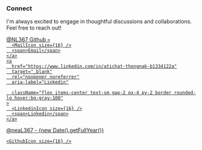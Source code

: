 
### Connect

I&apos;m always excited to engage in thoughtful discussions and collaborations. Feel free to reach out!

<div className="flex flex-wrap gap-4">
    <a
      href="https://x.com/NL367"
      target="_blank"
      rel="noopener noreferrer"
      aria-label="X"
      className="flex items-center text-sm gap-2 px-4 py-2 border rounded-lg hover:bg-gray-100"
    >
      <TwitterIcon size={16} />
      <span>@NL367</span>
    </a>
    <a
      href="https://github.com/neaL367"
      target="_blank"
      rel="noopener noreferrer"
      className="flex items-center text-sm gap-2 px-4 py-2 border rounded-lg hover:bg-gray-100"
      aria-label="Github"
    >
      <GithubIcon size={16} />
      <span>Github</span>
    </a>
    <a
      href="mailto:atichatbusiness@gmail.com"
      className="flex items-center text-sm gap-2 px-4 py-2 border rounded-lg hover:bg-gray-100"
      aria-label="Email"

    >
      <MailIcon size={16} />
      <span>Email</span>
    </a>
    <a
      href="https://www.linkedin.com/in/atichat-thongnak-b1334122a"
      target="_blank"
      rel="noopener noreferrer"
      aria-label="Linkedin"

      className="flex items-center text-sm gap-2 px-4 py-2 border rounded-lg hover:bg-gray-100"
    >
      <LinkedinIcon size={16} />
      <span>Linkedin</span>
    </a>
</div>

<div className="mt-14 gap-2.5 text-sm flex justify-center items-center">
  <p>@neaL367 - {new Date().getFullYear()}</p>
  <a
    href="https://github.com/neaL367"
    target="_blank"
    rel="noopener noreferrer"
    className="flex items-center"
              aria-label=""

  >
    <GithubIcon size={16} />
  </a>
</div>

